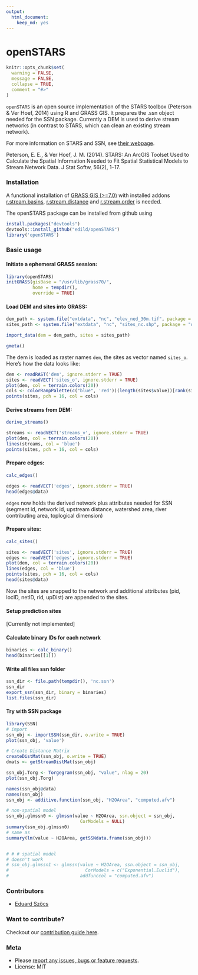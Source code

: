 ```yaml
---
output:
  html_document:
    keep_md: yes
---
```

openSTARS
=============

```r
knitr::opts_chunk$set(
  warning = FALSE,
  message = FALSE,
  collapse = TRUE,
  comment = "#>"
)
```


`openSTARS` is an open source implementation of the STARS toolbox (Peterson & Ver Hoef, 2014) using R and GRASS GIS.
It prepares the .ssn object needed for the SSN package.
Currently a DEM is used to derive stream networks (in contrast to STARS, which can clean an existing stream network).

For more information on STARS and SSN, see [their webpage](http://www.fs.fed.us/rm/boise/AWAE/projects/SpatialStreamNetworks.shtml).

Peterson, E. E., & Ver Hoef, J. M. (2014). STARS: An ArcGIS Toolset Used to Calculate the Spatial Information Needed to Fit Spatial Statistical Models to Stream Network Data. J Stat Softw, 56(2), 1–17.


### Installation
A functional installation of [GRASS GIS (>=7.0)](https://grass.osgeo.org/#) with installed addons [r.stream.basins](https://grass.osgeo.org/grass70/manuals/addons/r.stream.basins.html), [r.stream.distance](https://grass.osgeo.org/grass70/manuals/addons/r.stream.distance.html) and [r.stream.order](https://grass.osgeo.org/grass70/manuals/addons/r.stream.order.html) is needed.

The openSTARS package can be installed from github using

```r
install.packages("devtools")
devtools::install_github("edild/openSTARS")
library('openSTARS')
```


### Basic usage

#### Initiate a ephemeral GRASS session:
```r
library(openSTARS)
initGRASS(gisBase = "/usr/lib/grass70/",
          home = tempdir(),
          override = TRUE)
```

#### Load DEM and sites into GRASS:

```r
dem_path <- system.file("extdata", "nc", "elev_ned_30m.tif", package = "openSTARS")
sites_path <- system.file("extdata", "nc", "sites_nc.shp", package = "openSTARS")

import_data(dem = dem_path, sites = sites_path)

gmeta()
```

The dem is loaded as raster names `dem`, the sites as vector named `sites_o`.
Here's how the data looks like:

```r
dem <- readRAST('dem', ignore.stderr = TRUE)
sites <- readVECT('sites_o', ignore.stderr = TRUE)
plot(dem, col = terrain.colors(20))
cols <- colorRampPalette(c("blue", 'red'))(length(sites$value))[rank(sites$value)]
points(sites, pch = 16, col = cols)
```

#### Derive streams from DEM:
```r
derive_streams()
```

```r
streams <- readVECT('streams_v', ignore.stderr = TRUE)
plot(dem, col = terrain.colors(20))
lines(streams, col = 'blue')
points(sites, pch = 16, col = cols)
```

#### Prepare edges:

```r
calc_edges()
```

```r
edges <- readVECT('edges', ignore.stderr = TRUE)
head(edges@data)
```

`edges` now holds the derived network plus attributes needed for SSN (segment id, network id, upstream distance, watershed area, river contributing area, toplogical dimension)


#### Prepare sites:

```r
calc_sites()
```

```r
sites <- readVECT('sites', ignore.stderr = TRUE)
edges <- readVECT('edges', ignore.stderr = TRUE)
plot(dem, col = terrain.colors(20))
lines(edges, col = 'blue')
points(sites, pch = 16, col = cols)
head(sites@data)
```

Now the sites are snapped to the network and additional attributes (pid, locID, netID, rid, upDist) are appended to the sites.

#### Setup prediction sites

[Currently not implemented]

#### Calculate binary IDs for each network

```r
binaries <- calc_binary()
head(binaries[[1]])
```


#### Write all files ssn folder

```r
ssn_dir <- file.path(tempdir(), 'nc.ssn')
ssn_dir
export_ssn(ssn_dir, binary = binaries)
list.files(ssn_dir)
```


#### Try with SSN package
```r
library(SSN)
# import
ssn_obj <- importSSN(ssn_dir, o.write = TRUE)
plot(ssn_obj, 'value')

# Create Distance Matrix
createDistMat(ssn_obj, o.write = TRUE)
dmats <- getStreamDistMat(ssn_obj)

ssn_obj.Torg <- Torgegram(ssn_obj, "value", nlag = 20)
plot(ssn_obj.Torg)

names(ssn_obj@data)
names(ssn_obj)
ssn_obj <- additive.function(ssn_obj, "H2OArea", "computed.afv")

# non-spatial model
ssn_obj.glmssn0 <- glmssn(value ~ H2OArea, ssn.object = ssn_obj,
                            CorModels = NULL)
summary(ssn_obj.glmssn0)
# same as
summary(lm(value ~ H2OArea, getSSNdata.frame(ssn_obj)))


# # # spatial model
# doesn't work
# ssn_obj.glmssn1 <- glmssn(value ~ H2OArea, ssn.object = ssn_obj,
#                             CorModels = c("Exponential.Euclid"),
#                           addfunccol = "computed.afv")
```


### Contributors

+ [Eduard Szöcs](https://github.com/EDiLD)

### Want to contribute?

Checkout our [contribution guide here](https://github.com/edild/openSTARS/blob/master/CONTRIBUTING.md).

### Meta

* Please [report any issues, bugs or feature requests](https://github.com/edild/openSTARS/issues).
* License: MIT
